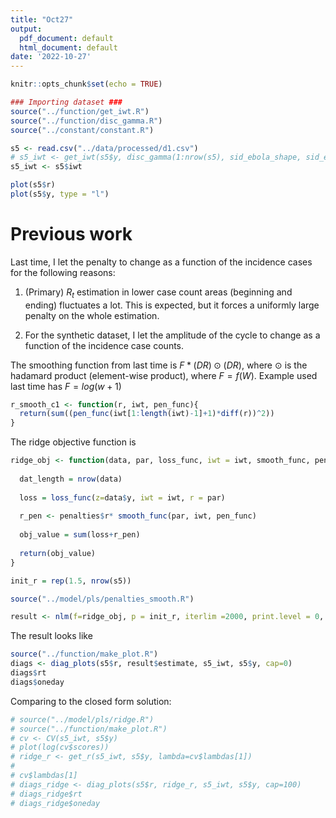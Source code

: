 ```yaml
---
title: "Oct27"
output:
  pdf_document: default
  html_document: default
date: '2022-10-27'
---
```


```r
knitr::opts_chunk$set(echo = TRUE)
```

```r

### Importing dataset ###
source("../function/get_iwt.R")
source("../function/disc_gamma.R")
source("../constant/constant.R")

s5 <- read.csv("../data/processed/d1.csv")
# s5_iwt <- get_iwt(s5$y, disc_gamma(1:nrow(s5), sid_ebola_shape, sid_ebola_scale))
s5_iwt <- s5$iwt

plot(s5$r)
plot(s5$y, type = "l")
```


# Previous work


Last time, I let the penalty to change as a function of the incidence cases for the following reasons:

1. (Primary) $R_t$ estimation in lower case count areas (beginning and ending) fluctuates a lot. This is expected, but it forces a uniformly large penalty on the whole estimation. 

2. For the synthetic dataset, I let the amplitude of the cycle to change as a function of the incidence case counts.


The smoothing function from last time is $F* (DR) \odot(DR)$, where $\odot$ is the hadamard product (element-wise product), where $F = f(W)$. Example used last time has $F = log(w+1)$

```r
r_smooth_c1 <- function(r, iwt, pen_func){
  return(sum((pen_func(iwt[1:length(iwt)-1]+1)*diff(r))^2))
}
```



The ridge objective function is
```r

ridge_obj <- function(data, par, loss_func, iwt = iwt, smooth_func, penalties, pen_func = log){
  
  dat_length = nrow(data)
  
  loss = loss_func(z=data$y, iwt = iwt, r = par)
  
  r_pen <- penalties$r* smooth_func(par, iwt, pen_func)
  
  obj_value = sum(loss+r_pen)
  
  return(obj_value)
}

```


```r
init_r = rep(1.5, nrow(s5))
```

```r
source("../model/pls/penalties_smooth.R")

result <- nlm(f=ridge_obj, p = init_r, iterlim =2000, print.level = 0, data=s5, penalties = list("r"=1), loss_func = rmse_loss, smooth_func = r_smooth_c1, pen_func = sqrt, iwt = s5_iwt)
```


The result looks like

```r
source("../function/make_plot.R")
diags <- diag_plots(s5$r, result$estimate, s5_iwt, s5$y, cap=0)
diags$rt
diags$oneday
```

Comparing to the closed form solution:

```r
# source("../model/pls/ridge.R")
# source("../function/make_plot.R")
# cv <- CV(s5_iwt, s5$y)
# plot(log(cv$scores))
# ridge_r <- get_r(s5_iwt, s5$y, lambda=cv$lambdas[1])
# 
# cv$lambdas[1]
# diags_ridge <- diag_plots(s5$r, ridge_r, s5_iwt, s5$y, cap=100)
# diags_ridge$rt
# diags_ridge$oneday
```



